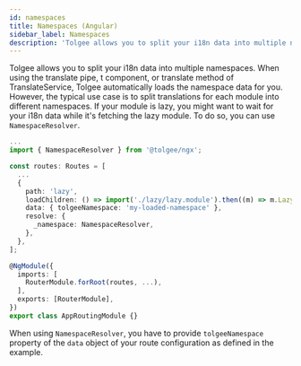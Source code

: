 ```yaml
---
id: namespaces
title: Namespaces (Angular)
sidebar_label: Namespaces
description: 'Tolgee allows you to split your i18n data into multiple namespaces. Learn how to use namespaces in Angular integration.'
---
```


Tolgee allows you to split your i18n data into multiple namespaces. When using the translate pipe, t component, or translate
method of TranslateService, Tolgee automatically loads the namespace data for you. However, the typical use case is to
split translations for each module into different namespaces. If your module is lazy, you might want to wait for your
i18n data while it's fetching the lazy module. To do so, you can use `NamespaceResolver`.

```ts
...
import { NamespaceResolver } from '@tolgee/ngx';

const routes: Routes = [
  ...
  {
    path: 'lazy',
    loadChildren: () => import('./lazy/lazy.module').then((m) => m.LazyModule),
    data: { tolgeeNamespace: 'my-loaded-namespace' },
    resolve: {
      _namespace: NamespaceResolver,
    },
  },
];

@NgModule({
  imports: [
    RouterModule.forRoot(routes, ...),
  ],
  exports: [RouterModule],
})
export class AppRoutingModule {}
```

When using `NamespaceResolver`, you have to provide `tolgeeNamespace` property of the `data` object 
of your route configuration as defined in the example.
